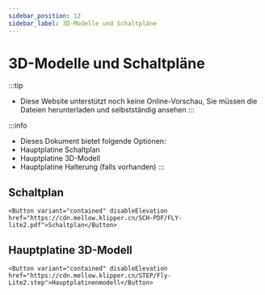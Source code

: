 ```yaml
---
sidebar_position: 12
sidebar_label: 3D-Modelle und Schaltpläne
---
```




# 3D-Modelle und Schaltpläne


:::tip
* Diese Website unterstützt noch keine Online-Vorschau, Sie müssen die Dateien herunterladen und selbstständig ansehen
:::

:::info
* Dieses Dokument bietet folgende Optionen:
* Hauptplatine Schaltplan
* Hauptplatine 3D-Modell
* Hauptplatine Halterung (falls vorhanden)
:::

## Schaltplan

    <Button variant="contained" disableElevation href="https://cdn.mellow.klipper.cn/SCH-PDF/FLY-lite2.pdf">Schaltplan</Button>


## Hauptplatine 3D-Modell

    <Button variant="contained" disableElevation href="https://cdn.mellow.klipper.cn/STEP/Fly-Lite2.step">Hauptplatinenmodell</Button>

